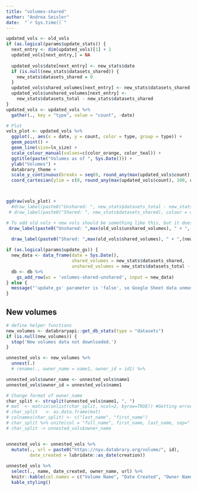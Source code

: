 ```yaml
---
title: "volumes-shared"
author: "Andrea Seisler"
date:  "`r Sys.time()`"
---
```




<!-- Now update from information derived from `databraryapi::db_stats()` if `params$update_stats` is TRUE. -->

```r
updated_vols <- old_vols
if (as.logical(params$update_stats)) {
  next_entry <- dim(updated_vols)[1] + 1
  updated_vols[next_entry,] = NA
  
  updated_vols$date[next_entry] <- new_stats$date
  if (is.null(new_stats$datasets_shared)) {
    new_stats$datasets_shared = 0
  }
  updated_vols$shared_volumes[next_entry] <- new_stats$datasets_shared
  updated_vols$unshared_volumes[next_entry] <- 
    new_stats$datasets_total - new_stats$datasets_shared
}
updated_vols <- updated_vols %>%
  gather(., key = "type", value = "count", -date)

```

```r
# Plot
vols_plot <- updated_vols %>%
  ggplot(., aes(x = date, y = count, color = type, group = type)) +
  geom_point() + 
  geom_line(size=ln_size) +
  scale_colour_manual(values=c(color_orange, color_teal)) + 
  ggtitle(paste("Volumes as of ", Sys.Date())) +
  ylab("Volumes") +
  databrary_theme +
  scale_y_continuous(breaks = seq(0, round_any(max(updated_vols$count), 100, ceiling), 100), expand = c(0,0)) +
  coord_cartesian(ylim = c(0, round_any(max(updated_vols$count), 100, ceiling)))



ggdraw(vols_plot) + 
  #draw_label(paste0("Unshared: ", new_stats$datasets_total - new_stats$datasets_shared), colour = color_teal, .75, .85) +
 # draw_label(paste0("Shared: ", new_stats$datasets_shared), colour = color_orange, .6, .6)

# To add old vols + new vols should be something like this, but it doesn't work.
 draw_label(paste0("Unshared: ",max(old_vols$unshared_volumes), " + ",(new_stats$datasets_total - new_stats$datasets_shared-max(old_vols$unshared_volumes))), colour = color_teal, .75, .85) +
               
  draw_label(paste0("Shared: ",max(old_vols$shared_volumes), " + ",(new_stats$datasets_shared-max(old_vols$shared_volumes))), colour = color_orange, .6, .63)
```
<!-- Next, we update the Google Sheet if `params$update_gs` is TRUE. -->

```r
if (as.logical(params$update_gs)) {
  new_data <- data_frame(date = Sys.Date(), 
                         shared_volumes = new_stats$datasets_shared, 
                         unshared_volumes = new_stats$datasets_total - new_stats$datasets_shared)
  db <- db %>%
    gs_add_row(ws = 'volumes-shared-unshared', input = new_data)  
} else {
  message("'update_gs' parameter is 'false', so Google Sheet data unmodified.")
}
```

## New volumes

```r
# define helper functions
new_volumes <- databraryapi::get_db_stats(type = "datasets")
if (is.null(new_volumes)) {
  stop('New volumes data not downloaded.')
}

unnested_vols <- new_volumes %>%
  unnest(.)
  # rename(., owner_name = name1, owner_id = id1) %>%

unnested_vols$owner_name <- unnested_vols$name1
unnested_vols$owner_id = unnested_vols$name1 

# Change format of owner_name
char_split <- strsplit(unnested_vols$name1, ", ")
# mat  <- matrix(unlist(char_split, ncol=2, byrow=TRUE)) #Getting error in this line but it worked previously
# char_split   <- as.data.frame(mat)
# colnames(char_split) <- c("last_name", "first_name")
# char_split %>% unite(col = "full_name", first_name, last_name, sep=" ")
# char_split -> unnested_vols$owner_name


unnested_vols <- unnested_vols %>%
  mutate(., url = paste0("https://nyu.databrary.org/volume/", id),
         date_created = lubridate::as_date(creation))
  
unnested_vols %>%
  select(., name, date_created, owner_name, url) %>%
  knitr::kable(col.names = c("Volume Name", "Date Created", "Owner Name", "Databrary URL"))%>%
  kable_styling()
```